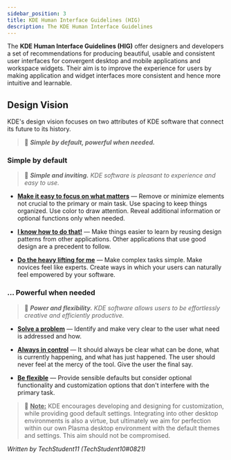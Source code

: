 ```yaml
---
sidebar_position: 3
title: KDE Human Interface Guidelines (HIG)
description: The KDE Human Interface Guidelines
---
```


The **KDE Human Interface Guidelines (HIG)** offer designers and developers a set of recommendations for producing beautiful, usable and consistent user interfaces for convergent desktop and mobile applications and workspace widgets. Their aim is to improve the experience for users by making application and widget interfaces more consistent and hence more intuitive and learnable.

## Design Vision

KDE's design vision focuses on two attributes of KDE software that connect its future to its history.

> 🧠 **_Simple by default, powerful when needed._**

### Simple by default

> 🧠 **_Simple and inviting._** _KDE software is pleasant to experience and easy to use._

- **<u>Make it easy to focus on what matters</u>** — Remove or minimize elements not crucial to the primary or main task. Use spacing to keep things organized. Use color to draw attention. Reveal additional information or optional functions only when needed.

- **<u>I know how to do that!</u>** — Make things easier to learn by reusing design patterns from other applications. Other applications that use good design are a precedent to follow.

- **<u>Do the heavy lifting for me</u>** — Make complex tasks simple. Make novices feel like experts. Create ways in which your users can naturally feel empowered by your software.

### ... Powerful when needed

> 🧠 **_Power and flexibility._** _KDE software allows users to be effortlessly creative and efficiently productive._

- **<u>Solve a problem</u>** — Identify and make very clear to the user what need is addressed and how.

- **<u>Always in control</u>** — It should always be clear what can be done, what is currently happening, and what has just happened. The user should never feel at the mercy of the tool. Give the user the final say.

- **<u>Be flexible</u>** — Provide sensible defaults but consider optional functionality and customization options that don't interfere with the primary task.

> 🧠 **<u>Note:</u>** KDE encourages developing and designing for customization, while providing good default settings. Integrating into other desktop environments is also a virtue, but ultimately we aim for perfection within our own Plasma desktop environment with the default themes and settings. This aim should not be compromised.

_Written by TechStudent11 (TechStudent10#0821)_
